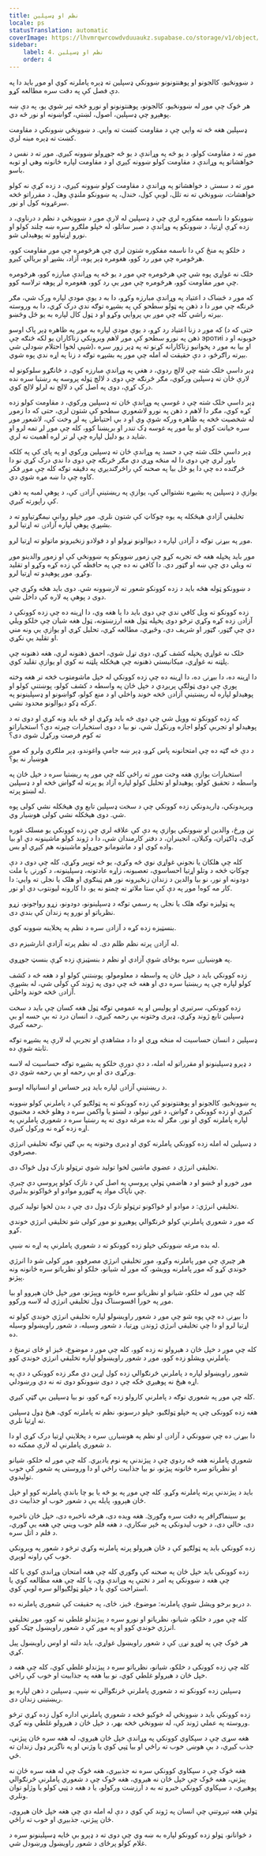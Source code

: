 ```yaml
---
title: نظم او ډسپلین
locale: ps
statusTranslation: automatic
coverImage: https://lhvmrqwrcowdvduuaukz.supabase.co/storage/v1/object/public/strapi-uploads/small_cover-educacion-fundamental.webp-2d51a7828a2b1309555be27f7e2a61a0.webp
sidebar:
    label: 4. نظم او ډسپلین
    order: 4
---
```

د ښوونځیو، کالجونو او پوهنتونونو ښوونکي ډسپلین ته ډېره پاملرنه کوي او موږ بايد دا په دې فصل کې په دقت سره مطالعه کړو.

هر څوک چې موږ له ښوونځيو، کالجونو، پوهنتونونو او نورو څخه تېر شوي یو، په دې ښه پوهېږو چې ډسپلین، اصول، لښتې، ګواښونه او نور څه دي.

ډسپلین هغه څه ته وايي چې د مقاومت کښت ته وايي. د ښوونځي ښوونکي د مقاومت کښت ته ډېره مینه لري.

موږ ته د مقاومت کولو، د یو څه په وړاندې د یو څه جوړولو ښوونه کیږي. موږ ته د نفس د خواهشاتو په وړاندې د مقاومت کولو ښوونه کیږي او د مقاومت لپاره ځانونه وهي او توبه باسو.

موږ ته د سستۍ د خواهشاتو په وړاندې د مقاومت کولو ښوونه کیږي، د زده کړې نه کولو خواهشات، ښوونځي ته نه تلل، لوبې کول، خندل، په ښوونکو ملنډې وهل، د مقرراتو څخه سرغړونه کول او نور.

ښوونکو دا ناسمه مفکوره لري چې د ډسپلین له لارې موږ د ښوونځي د نظم د درناوي، د زده کړې اړتیا، د ښوونکو په وړاندې د صبر ساتلو، له خپلو ملګرو سره ښه چلند کولو او نورو اړتیاوو ته پوهیدلی شو.

د خلکو په منځ کې دا ناسمه مفکوره شتون لري چې هرڅومره چې موږ مقاومت کوو، هرڅومره چې موږ رد کوو، هغومره ډېر پوه، آزاد، بشپړ او بريالي کیږو.

خلک نه غواړي پوه شي چې هرڅومره چې موږ د یو څه په وړاندې مبارزه کوو، هرڅومره چې موږ مقاومت کوو، هرڅومره چې موږ یې رد کوو، هغومره لږ پوهه ترلاسه کوو.

که موږ د څښاک د اعتیاد په وړاندې مبارزه وکړو، دا به د یوې مودې لپاره ورک شي، مګر څرنګه چې موږ دا د ذهن په ټولو سطحو کې په بشپړه توګه ندي درک کړي، دا به وروسته بیرته راشي کله چې موږ بې پروايي وکړو او د ټول کال لپاره به یو ځل وڅښو.

که موږ د زنا اعتیاد رد کړو، د یوې مودې لپاره به موږ په ظاهره ډېر پاک اوسو (حتی که د ذهن په نورو سطحو کې موږ لاهم ویرونکي زناکاران یو لکه څنګه چې эротиі خوبونه او د شپې لخوا احتلام ښودلی شي)، او بیا به موږ د پخوانیو زناکارانه کړنو ته په ډېر زور سره بیرته راګرځو، د دې حقیقت له امله چې موږ په بشپړه توګه د زنا په اړه ندي پوه شوي.

ډېر داسې خلک شته چې لالچ ردوي، د هغې په وړاندې مبارزه کوي، د ځانګړو سلوکونو له لارې ځان ته ډسپلین ورکوي، مګر څرنګه چې دوی د لالچ ټوله پروسه په رښتیا سره نده درک کړې، دوی په اصل کې د لالچ نه لرلو لالچ کوي.

ډېر داسې خلک شته چې د غوسې په وړاندې ځان ته ډسپلین ورکوي، د مقاومت کولو زده کړه کوي، مګر دا لاهم د ذهن په نورو لاشعوري سطحو کې شتون لري، حتی که دا زموږ له شخصیت څخه په ظاهره ورکه شوې وي او د بې احتیاطۍ په لږ وخت کې، لاشعور موږ سره خیانت کوي او بیا موږ په غوسه ډک تندر او برېښنا کوو، کله چې موږ لږ تمه لرو او شاید د یو دلیل لپاره چې لږ تر لږه اهمیت نه لري.

ډېر داسې خلک شته چې د حسد په وړاندې ځان ته ډسپلین ورکوي او په پای کې په کلکه باور لري چې دوی دا له منځه وړي دي مګر څرنګه چې دوی دا ندي درک کړي نو دا څرګنده ده چې دا یو ځل بیا په صحنه کې راڅرګندیږي په دقیقه توګه کله چې موږ فکر کاوه چې دا ښه مړه شوي دي.

یوازې د ډسپلین په بشپړه نشتوالي کې، یوازې په ریښتینې آزادۍ کې، د پوهې لمبه په ذهن کې راپورته کیږي.

تخلیقي آزادي هیڅکله په یوه چوکاټ کې شتون نلري. موږ خپلو رواني نیمګړتیاوو ته د بشپړې پوهې لپاره آزادۍ ته اړتیا لرو.

موږ په بیړنۍ توګه د آزادۍ لپاره د دیوالونو نړولو او د فولادو زنځیرونو ماتولو ته اړتیا لرو.

موږ باید پخپله هغه څه تجربه کړو چې زموږ ښوونکو په ښوونځي کې او زموږ والدینو موږ ته ویلي دي چې ښه او ګټور دي. دا کافي نه ده چې په حافظه کې زده کړه وکړو او تقلید وکړو. موږ پوهېدو ته اړتیا لرو.

د ښوونکو ټوله هڅه باید د زده کوونکو شعور ته لارښوونه شي. دوی باید هڅه وکړي چې دوی د پوهې په لاره کې داخل شي.

زده کوونکو ته ویل کافي ندي چې دوی باید دا یا هغه وي، دا اړینه ده چې زده کوونکي د آزادۍ زده کړه وکړي ترڅو دوی پخپله ټول هغه ارزښتونه، ټول هغه شیان چې خلکو ویلي دي چې ګټور، ګټور او شریف دي، وڅیړي، مطالعه کړي، تحلیل کړي او یوازې یې ونه مني او تقلید یې نکړي.

خلک نه غواړي پخپله کشف کړي، دوی تړل شوي، احمق ذهنونه لري، هغه ذهنونه چې پلټنه نه غواړي، میکانیستي ذهنونه چې هیڅکله پلټنه نه کوي او یوازې تقلید کوي.

دا اړینه ده، دا بیړنۍ ده، دا اړینه ده چې زده کوونکي له خپل ماشومتوب څخه تر هغه وخته پورې چې دوی ټولګي پریږدي د خپل ځان په واسطه د کشف کولو، پوښتنې کولو او پوهیدلو لپاره له ریښتینې آزادۍ څخه خوند واخلي او د منع کولو، ګواښونو او ډسپلینونو په کرکه ډکو دیوالونو محدود نشي.

که زده کوونکو ته وویل شي چې دوی څه باید وکړي او څه باید ونه کړي او دوی ته د پوهیدلو او تجربې کولو اجازه ورنکړل شي، نو بیا د دوی استخبارات چیرته دي؟ استخباراتو ته کوم فرصت ورکړل شوی دی؟

د دې څه ګټه ده چې امتحانونه پاس کړو، ډېر ښه جامې واغوندو، ډېر ملګري ولرو که موږ هوښیار نه یو؟

استخبارات یوازې هغه وخت موږ ته راځي کله چې موږ په ریښتیا سره د خپل ځان په واسطه د تحقیق کولو، پوهیدلو او تحلیل کولو لپاره آزاد یو پرته له ګواښ څخه او د ډسپلین له لښتو پرته.

وېرېدونکي، ډارېدونکي زده کوونکي چې د سخت ډسپلین تابع وي هیڅکله نشي کولی پوه شي. دوی هیڅکله نشي کولی هوښیار وي.

نن ورځ، والدین او ښوونکي یوازې په دې کې علاقه لري چې زده کوونکي یو مسلک غوره کړي، ډاکټران، وکیلان، انجینران، د دفتر کارمندان شي، دا د ژوند کولو ماشینونه دي او بیا واده کوي او د ماشومانو جوړولو ماشینونه هم کیږي او بس.

کله چې هلکان یا نجونې غواړي نوي څه وکړي، یو څه توپیر وکړي، کله چې دوی د دې چوکاټ څخه د وتلو اړتیا احساسوي، تعصبونه، زاړه عادتونه، ډسپلینونه، د کورنۍ یا ملت دودونه او نور، نو بیا والدین د زندان زنځیرونه نور هم ټینګوي او هلک یا نجلۍ ته وايي: دا کار مه کوه! موږ په دې کې ستا ملاتړ ته چمتو نه یو، دا کارونه لیونتوب دي او نور.

په ټولیزه توګه هلک یا نجلۍ په رسمي توګه د ډسپلینونو، دودونو، زړو رواجونو، زړو نظریاتو او نورو په زندان کې بندي دی.

بنسټیزه زده کړه د آزادۍ سره د نظم په پخلاینه ښوونه کوي.

له آزادۍ پرته نظم ظلم دی. له نظم پرته آزادي انارشیزم دی.

په هوښیارۍ سره یوځای شوې آزادي او نظم د بنسټیزې زده کړې بنسټ جوړوي.

زده کوونکي باید د خپل ځان په واسطه د معلومولو، پوښتنې کولو او د هغه څه د کشف کولو لپاره چې په ریښتیا سره دي او هغه څه چې دوی په ژوند کې کولی شي، له بشپړې آزادۍ څخه خوند واخلي.

زده کوونکي، سرتیري او پولیس او په عمومي توګه ټول هغه کسان چې باید د سخت ډسپلین تابع ژوند وکړي، ډیری وختونه بې رحمه کیږي، د انسان درد ته بې حسه او بې رحمه کیږي.

ډسپلین د انسان حساسیت له منځه وړي او دا د مشاهدې او تجربې له لارې په بشپړه توګه ثابته شوې ده.

د ډېرو ډسپلینونو او مقرراتو له امله، د دې دورې خلکو په بشپړه توګه حساسیت له لاسه ورکړی دی او بې رحمه او بې رحمه شوي دي.

د ریښتینې آزادۍ لپاره باید ډېر حساس او انسانپاله اوسو.

په ښوونځیو، کالجونو او پوهنتونونو کې زده کوونکو ته په ټولګیو کې د پاملرنې کولو ښوونه کیږي او زده کوونکي د ګواښ، د غوږ نیولو، د لښتو یا واکمن سره د وهلو څخه د مخنیوي لپاره پاملرنه کوي او نور. مګر له بده مرغه دوی ته په رښتیا سره د شعوري پاملرنې په اړه زده کړه نه ورکول کیږي.

د ډسپلین له امله زده کوونکي پاملرنه کوي او ډیری وختونه په بې ګټې توګه تخلیقي انرژي مصرفوي.

تخلیقي انرژي د عضوي ماشین لخوا تولید شوي ترټولو نازک ډول ځواک دی.

موږ خورو او څښو او د هاضمې ټولې پروسې په اصل کې د نازک کولو پروسې دي چیرې چې ناپاک مواد په ګټورو موادو او ځواکونو بدلیږي.

تخلیقي انرژي: د موادو او ځواکونو ترټولو نازک ډول دی چې د بدن لخوا تولید کیږي.

که موږ د شعوري پاملرنې کولو څرنګوالي پوهیږو نو موږ کولی شو تخلیقي انرژي خوندي کړو.

له بده مرغه ښوونکي خپلو زده کوونکو ته د شعوري پاملرنې په اړه نه ښیې.

هر چیرې چې موږ پاملرنه وکړو، موږ تخلیقي انرژي مصرفوو. موږ کولی شو دا انرژي خوندي کړو که موږ پاملرنه وویشو، که موږ له شیانو، خلکو او نظریاتو سره ځانونه ونه پېژنو.

کله چې موږ له خلکو، شیانو او نظریاتو سره ځانونه وپېژنو، موږ خپل ځان هېروو او بیا موږ په خورا افسوسناک ډول تخلیقي انرژي له لاسه ورکوو.

دا بیړنۍ ده چې پوه شو چې موږ د شعور راویښولو لپاره تخلیقي انرژي خوندي کولو ته اړتیا لرو او دا چې تخلیقي انرژي ژوندۍ وړتیا، د شعور وسیله، د شعور راویښولو وسیله ده.

کله چې موږ د خپل ځان د هیرولو نه زده کوو، کله چې موږ د موضوع، څیز او ځای ترمنځ د پاملرنې ویشلو زده کوو، موږ د شعور راویښولو لپاره تخلیقي انرژي خوندي کوو.

شعور راویښولو لپاره د پاملرنې څرنګوالي زده کول اړین دي مګر زده کوونکي د دې په اړه هیڅ نه پوهیږي ځکه چې د دوی ښوونکو دوی ته نه دي ورښودلي.

کله چې موږ په شعوري توګه د پاملرنې کارولو زده کړه کوو، نو بیا ډسپلین بې ګټې کیږي.

هغه زده کوونکی چې په خپلو ټولګیو، خپلو درسونو، نظم ته پاملرنه کوي، هیڅ ډول ډسپلین ته اړتیا نلري.

دا بیړنۍ ده چې ښوونکي د آزادۍ او نظم په هوښیارۍ سره د پخلاینې اړتیا درک کړي او دا د شعوري پاملرنې له لارې ممکنه ده.

شعوري پاملرنه هغه څه ردوي چې د پیژندنې په نوم یادیږي. کله چې موږ له خلکو، شیانو او نظریاتو سره ځانونه پیژنو، نو بیا جذابیت راځي او دا وروستی په شعور کې خوب تولیدوي.

باید د پیژندنې پرته پاملرنه وکړو. کله چې موږ په یو څه یا یو چا باندې پاملرنه کوو او خپل ځان هېروو، پایله یې د شعور خوب او جذابیت دی.

یو سینماګرافر په دقت سره وګورئ. هغه ویده دی، هرڅه ناخبره دی، خپل ځان ناخبره دی، خالي دی، د خوب لیدونکي په څېر ښکاري، د هغه فلم خوب ویني چې هغه یې ګوري، د فلم د اتل سره.

زده کوونکي باید په ټولګیو کې د ځان هیرولو پرته پاملرنه وکړي ترڅو د شعور په ویرونکي خوب کې راونه لوېږي.

زده کوونکی باید خپل ځان په صحنه کې وګوري کله چې هغه امتحان وړاندې کوي یا کله چې هغه د ښوونکي په امر د تختې په وړاندې وي، یا کله چې هغه مطالعه کوي یا استراحت کوي یا د خپلو ټولګیوالو سره لوبې کوي.

د دریو برخو ویشل شوې پاملرنه: موضوع، څیز، ځای، په حقیقت کې شعوري پاملرنه ده.

کله چې موږ د خلکو، شیانو، نظریاتو او نورو سره د پیژندلو غلطي نه کوو، موږ تخلیقي انرژي خوندي کوو او په موږ کې د شعور راویښول چټک کوو.

هر څوک چې په لوړو نړۍ کې د شعور راویښول غواړي، باید دلته او اوس راویښول پیل کړي.

کله چې زده کوونکی د خلکو، شیانو، نظریاتو سره د پیژندلو غلطي کوي، کله چې هغه د خپل ځان د هیرولو غلطي کوي، نو بیا هغه په جذابیت او خوب کې راځي.

ډسپلین زده کوونکو ته د شعوري پاملرنې څرنګوالي نه ښیې. ډسپلین د ذهن لپاره یو ریښتینی زندان دی.

زده کوونکي باید د ښوونځي له څوکیو څخه د شعوري پاملرنې اداره کول زده کړي ترڅو وروسته په عملي ژوند کې، له ښوونځي څخه بهر، د خپل ځان د هیرولو غلطي ونه کړي.

هغه سړی چې د سپکاوي کوونکي په وړاندې خپل ځان هیروي، له هغه سره ځان پیژني، جذب کیږي، د بې هوښۍ خوب ته راځي او بیا ټپي کوي یا وژني او په ناگزیر ډول زندان ته ځي.

هغه څوک چې د سپکاوي کوونکي سره نه جذبیږي، هغه څوک چې له هغه سره ځان نه پیژني، هغه څوک چې خپل ځان نه هیروي، هغه څوک چې د شعوري پاملرنې څرنګوالي پوهیږي، د سپکاوي کوونکي خبرو ته به د ارزښت ورکولو، یا د هغه د ټپي کولو یا وژلو توان ونلري.

ټولې هغه تېروتنې چې انسان په ژوند کې کوي د دې له امله دي چې هغه خپل ځان هیروي، ځان پیژني، جذبیږي او خوب ته راځي.

د ځوانانو، ټولو زده کوونکو لپاره به ښه وي چې دوی ته د ډېرو بې ځایه ډسپلینونو سره د غلام کولو پرځای د شعور راویښول ورښودل شي.

